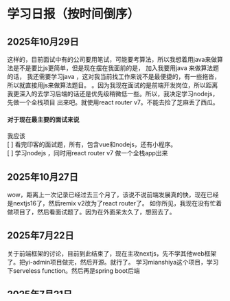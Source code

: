 # 学习日报（按时间倒序）

## 2025年10月29日
这样的，目前面试中有的公司要用笔试，可能要考算法，所以我想着用java来做算法是不是要比js更简单，但是现在摆在我面前的是，
加入我要用java 来做算法题的话， 我还需要学习java ，这对我当前找工作来说不是最便捷的，有一些拖沓，所以就直接用js来做算法题目。
。因为我现在面试的是前端开发岗位，所以距离我更深入的去学习后端的话还是优先级稍微低一些。所以，我决定学习nodejs，先做一个全栈项目
出来吧。就使用react router v7。不能去捡了芝麻丢了西瓜。


#### 对于现在最主要的面试来说
我应该  
[ ] 看完印客的面试题，所有，包含vue和nodejs，还有小程序。  
[ ] 学习nodejs ，同时用react router v7 做一个全栈app出来


## 2025年10月27日
wow，距离上一次记录已经过去三个月了，该说不说前端发展真的快，现在已经是nextjs16了，然后remix v2改为了react router了。
如你所见，我现在没有忙着做项目了，然后看面试题了。因为在外面呆太久了，想回去了。

## 2025年7月22日
关于前端框架的讨论，目前到此结束了，现在主攻nextjs，先不学其他web框架了。把yi-admin项目做完，然后开源。就行了。
学习mianshiya这个项目，学习下serveless function。然后再是spring boot后端

## 2025年7月21日
好久没学习了，中间发生了好多事情

## 2025年7月2日
已经过了两个星期了，期间发生了很多事，但是没有学习。可惜。昨天食物中毒很难受，今天才好一点。夏天的办公室很热
没有空调，上午上班感觉头都是晕的，集中不了注意力。我会把我的yi-admin项目做完的。加油


## 2025年6月15日
- [x] 读完mybatis plus官网文档。
- [ ] 实现自动插入,saveOrUpdate的时候插入userId，updateTime，createTime。这个userID不知道怎么搞
- [ ] 和@JSONIgnore，让vo直接可以直接在entity中使用 
- [x] 今天完成一个用户管理的增删改查页面

## 2025年6月11日
现在开始重构yi-admin代码。
- [x] 目前我用的是umi自带的拦截器，然后优化下拦截器。好像不用优化，目前就先这样。
- [x] 完成一个用户管理的增删改查页面

## 2025年6月9日
很可惜上周没有把代码重构完，事情有点多。周六出去玩了一天，
周日休息了一天。这周晚上除了健身就是重构代码。加油，不要放弃！！

## 2025年6月4日
已经6月4号了，时间过的真快啊。

- [ ] 这个星期把前后端代码重构完。

## 2025年5月21日
昨天又玩刺客信条英灵殿玩到两点。还是没有学习。可惜。(╯°□°）╯︵ ┻━┻

## 2025年5月20日
昨天晚上玩刺客信条英灵殿玩到两点。没有学习。可惜🤨🫡

## 2025年5月19日
昨天把后端的注册接口搞完了，前端也加了个注册页面。

## 2025年5月12日
把鱼皮的用户中心项目学完了，今天对比了尚硅谷的ssm项目，发现了很多不同之处。
最终自己整一个antd pro 项目到github上。实现了前端自动部署。一种是通过github action部署到我自己的
服务器。另一种是用vecel的自动部署。

- [x] 前端只是实现了自动部署，还没完全改完，参照鱼皮的项目
- [x] 后端还在新建项目，发现现在的spring boot initializer不支持java8了，所以我用的java17.已提交到github。
然后结合鱼皮的用户中心后端和spring-news后端。自己搞一个后端出来。

## 2025年5月8日
哇，已经过去了这么17天了，整整一个月没有学习了。今天把鱼皮的用户中心项目学完，对比下尚硅谷的ssm项目。
最终自己整一个antd pro 项目到github上。并且pin上。最终的目的是前后端自动部署。

还有就是实现简单的增删改查功能。作为一个模板，以后会用到的。（这个很重要）

## 2025年4月22日
今天已经是4月22号了，已经13天没有学习了，时间过去的真快。这周少看点剧，多学习，多健身。散会

## 2025年4月9日
今天已经是4月9号了，过去了十天了，中间没有学习。过了个清明节。可惜。白天上班，晚上健身，学习的时间变少了。周末还要出去玩。

那就只能用健身后下班的时间来学习了，这样就要带电脑回去了。我不想带电脑回去。因为很麻烦。所以就用ipad学习把。

## 2025年3月29日
- 我看到鱼皮有个用户中心项目，我主要就是想学下他的开发流程。和部署流程。在编程导航卖19.9。要不这个周末学习下。

# 2025年3月25日
- [ ] 学习redis和Elasticsearch，还有nextjs。

## 2025年3月24日
- [x] 继续看mianshiya-public前端和后端源码
## 2025年3月23日
你知道的，我一直都很喜欢学习，只不过周末贪玩了点。
- [x] 现在是周日23:53,现在开始学习😀
- [x] 中间小刷了会手机，现在记录遇到的问题
---


## 2025年3月21日
- [x] 学习了腾讯云开发的云函数和cli.
- [x] 继续学习mianshiya这个项目的前端和云函数后端,nodejs后端放在后面学习

## 2025年3月20日
- [ ] 还有nextjs，学到了server component了。周末真得学习了，不能再玩了。

## 2025年3月17日
- [ ] 这周把mianshiya这个项目学完，还有serverless和云开发

## 2025年3月14日 
- [ ] ~~周末两天学完腾讯云的 serverless  【（悲）没有完成，周末连着打了两天的游戏】~~
- [ ] ~~学习mianshiya这个项目。并且写个总结到这里 【（悲）没有完成，周末连着打了两天的游戏】~~

